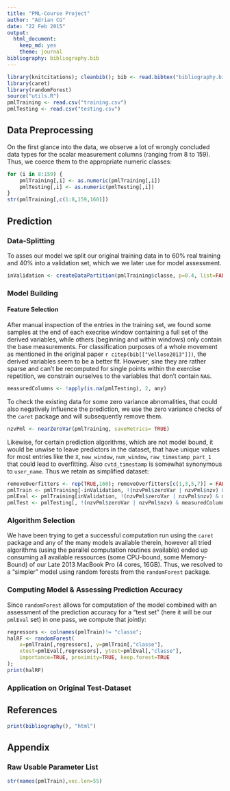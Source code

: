 ```yaml
---
title: "PML-Course Project"
author: "Adrian CG"
date: "22 Feb 2015"
output:
  html_document:
    keep_md: yes
    theme: journal
bibliography: bibliography.bib
---
```


```r
library(knitcitations); cleanbib(); bib <- read.bibtex("bibliography.bib");
library(caret)
library(randomForest)
source("utils.R")
pmlTraining <- read.csv("training.csv")
pmlTesting <- read.csv("testing.csv")
```

## Data Preprocessing
On the first glance into the data, we observe a lot of wrongly concluded data types for the scalar measurement columns (ranging from 8 to 159). Thus, we coerce them to the appropriate numeric classes:

```r
for (i in 8:159) {
    pmlTraining[,i] <- as.numeric(pmlTraining[,i])
    pmlTesting[,i] <- as.numeric(pmlTesting[,i])
}
str(pmlTraining[,c(1:8,159,160)])
```


## Prediction
### Data-Splitting
To asses our model we split our original training data in to 60% real training and 40% into a validation set, which we we later use for model assessment.
```r
inValidation <- createDataPartition(pmlTraining$classe, p=0.4, list=FALSE)
```

### Model Building
#### Feature Selection
After manual inspection of the entries in the training set, we found some samples at the end of each execrise window containing a full set of the derived variables, while others (beginning and within windows) only contain the base measurements. For classification purposes of a whole movement as mentioned in the original paper `r citep(bib[["Velloso2013"]])`, the derived variables seem to be a better fit. However, sine they are rather sparse and can't be recomputed for single points within the exercise repetition, we constrain ourselves to the variables that don't contain `NA`s.

```r
measuredColumns <- !apply(is.na(pmlTesting), 2, any)
```

To check the existing data for some zero variance abnomalities, that could also negatively influence the prediction, we use the zero variance checks of the `caret` package and will subsequently remove them.
```r
nzvPml <- nearZeroVar(pmlTraining, saveMetrics= TRUE)
```

Likewise, for certain prediction algorithms, which are not model bound, it would be unwise to leave predictors in the dataset, that have unique values for most entries like the `X`, `new_window`, `num_window`, `raw_timestamp_part_1` that could lead to overfitting. Also `cvtd_timestamp` is somewhat synonymous to `user_name`. Thus we retain as simplified dataset:

```r
removeOverfitters <- rep(TRUE,160); removeOverfitters[c(1,3,5,7)] = FALSE;
pmlTrain <- pmlTraining[-inValidation, !(nzvPml$zeroVar | nzvPml$nzv) & measuredColumns & removeOverfitters]
pmlEval <- pmlTraining[inValidation, !(nzvPml$zeroVar | nzvPml$nzv) & measuredColumns & removeOverfitters]
pmlTest <- pmlTesting[, !(nzvPml$zeroVar | nzvPml$nzv) & measuredColumns & removeOverfitters]
```

### Algorithm Selection
We have been trying to get a successful computation run using the `caret` package and any of the many models available therein, however all tried algorithms (using the parallel computation routines available) ended up consuming all available ressources (some CPU-bound, some Memory-Bound) of our Late 2013 MacBook Pro (4 cores, 16GB). Thus, we resolved to a "simpler" model using random forests from the `randomForest` package.

### Computing Model & Assessing Prediction Accuracy
Since `randomForest` allows for computation of the model combined with an assessment of the prediction accuracy for a "test set" (here it will be our `pmlEval` set) in one pass, we compute that jointly:
```r
regressors <- colnames(pmlTrain)!= "classe";
halRF <- randomForest(
    x=pmlTrain[,regressors], y=pmlTrain[,"classe"],
    xtest=pmlEval[,regressors], ytest=pmlEval[,"classe"],
    importance=TRUE, proximity=TRUE, keep.forest=TRUE
);
print(halRF)
```

### Application on Original Test-Dataset

## References
```r
print(bibliography(), "html")
```

## Appendix
### Raw Usable Parameter List
```r
str(names(pmlTrain),vec.len=55)
```


